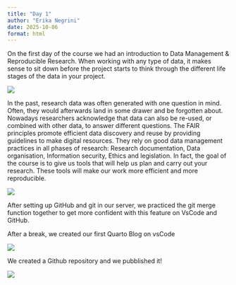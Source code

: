 ```yaml
---
title: "Day 1"
author: "Erika Negrini"
date: 2025-10-06
format: html
---
```


On the first day of the course we had an introduction to Data Management & Reproducible Research. When working with any type of data, it makes sense to sit down before the project starts to think through the different life stages of the data in your project. 

![](intro1.png)

In the past, research data was often generated with one question in mind. Often, they would afterwards land in some drawer and be forgotten about. Nowadays researchers acknowledge that data can also be re-used, or combined with other data, to answer different questions. The FAIR principles promote efficient data discovery and reuse by providing guidelines to make digital resources. They rely on good data management practices in all phases of research: Research documentation, Data organisation, Information security, Ethics and legislation. In fact, the goal of the course is to give us tools that will help us plan and carry out your research. These tools will make our work more efficient and more reproducible. 

![](thumbnail.png)

After setting up GitHub and git in our server, we practiced the git merge function together to get more confident with this feature on VsCode and GitHub. 

After a break, we created our first Quarto Blog on vsCode

![](quarto.png)

We created a Github repository and we pubblished it!

![](day1.png)
